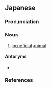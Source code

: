 ==Japanese==
{{ja-kanjitab|えき|じゅう|yomi=o}}

===Pronunciation===
{{ja-pron|yomi=o|えきじゅう|acc=0|acc_ref=DJR}}

===Noun===
{{ja-noun|えきじゅう|hhira=えきじう}}

# [[beneficial]] [[animal]]

====Antonyms====
* {{ja-r|害獣|がいじゅう|[[harmful]] [[animal]]}}

===References===
<references/>